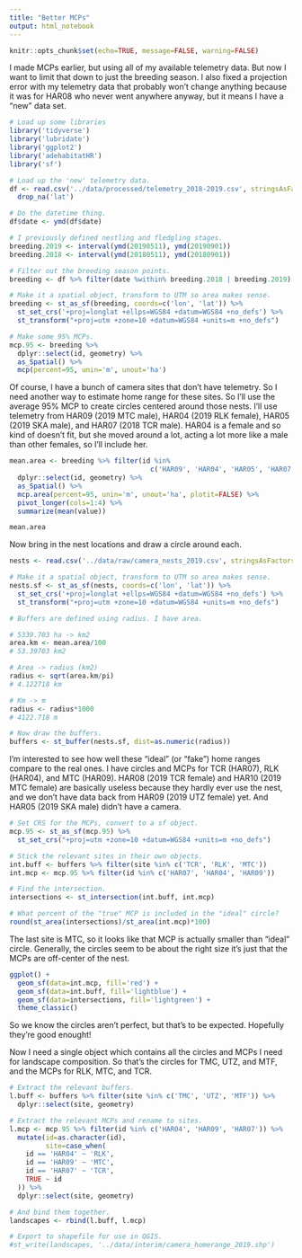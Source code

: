 ```yaml
---
title: "Better MCPs"
output: html_notebook
---
```


```r
knitr::opts_chunk$set(echo=TRUE, message=FALSE, warning=FALSE)
```

I made MCPs earlier, but using all of my available telemetry data. But now I want to limit that down to just the breeding season. I also fixed a projection error with my telemetry data that probably won't change anything because it was for HAR08 who never went anywhere anyway, but it means I have a "new" data set.

```r
# Load up some libraries
library('tidyverse')
library('lubridate')
library('ggplot2')
library('adehabitatHR')
library('sf')

# Load up the 'new' telemetry data.
df <- read.csv('../data/processed/telemetry_2018-2019.csv', stringsAsFactors=FALSE) %>% 
  drop_na('lat')

# Do the datetime thing.
df$date <- ymd(df$date)

# I previously defined nestling and fledgling stages.
breeding.2019 <- interval(ymd(20190511), ymd(20190901))
breeding.2018 <- interval(ymd(20180511), ymd(20180901))

# Filter out the breeding season points.
breeding <- df %>% filter(date %within% breeding.2018 | breeding.2019)

# Make it a spatial object, transform to UTM so area makes sense.
breeding <- st_as_sf(breeding, coords=c('lon', 'lat')) %>%
  st_set_crs('+proj=longlat +ellps=WGS84 +datum=WGS84 +no_defs') %>%
  st_transform("+proj=utm +zone=10 +datum=WGS84 +units=m +no_defs")

# Make some 95% MCPs.
mcp.95 <- breeding %>%
  dplyr::select(id, geometry) %>%
  as_Spatial() %>%
  mcp(percent=95, unin='m', unout='ha')
```

Of course, I have a bunch of camera sites that don't have telemetry. So I need another way to estimate home range for these sites. So I'll use the average 95% MCP to create circles centered around those nests. I'll use telemetry from HAR09 (2019 MTC male), HAR04 (2019 RLK female), HAR05 (2019 SKA male), and HAR07 (2018 TCR male). HAR04 is a female and so kind of doesn't fit, but she moved around a lot, acting a lot more like a male than other females, so I'll include her.

```r
mean.area <- breeding %>% filter(id %in% 
                                   c('HAR09', 'HAR04', 'HAR05', 'HAR07')) %>% 
  dplyr::select(id, geometry) %>%
  as_Spatial() %>%
  mcp.area(percent=95, unin='m', unout='ha', plotit=FALSE) %>% 
  pivot_longer(cols=1:4) %>% 
  summarize(mean(value))

mean.area
```

Now bring in the nest locations and draw a circle around each.

```r
nests <- read.csv('../data/raw/camera_nests_2019.csv', stringsAsFactors=FALSE)

# Make it a spatial object, transform to UTM so area makes sense.
nests.sf <- st_as_sf(nests, coords=c('lon', 'lat')) %>%
  st_set_crs('+proj=longlat +ellps=WGS84 +datum=WGS84 +no_defs') %>%
  st_transform("+proj=utm +zone=10 +datum=WGS84 +units=m +no_defs")

# Buffers are defined using radius. I have area.

# 5339.703 ha -> km2
area.km <- mean.area/100
# 53.39703 km2

# Area -> radius (km2)
radius <- sqrt(area.km/pi)
# 4.122718 km

# Km -> m
radius <- radius*1000
# 4122.718 m

# Now draw the buffers.
buffers <- st_buffer(nests.sf, dist=as.numeric(radius))
```

I'm interested to see how well these "ideal" (or "fake") home ranges compare to the real ones. I have circles and MCPs for TCR (HAR07), RLK (HAR04), and MTC (HAR09). HAR08 (2019 TCR female) and HAR10 (2019 MTC female) are basically useless because they hardly ever use the nest, and we don't have data back from HAR09 (2019 UTZ female) yet. And HAR05 (2019 SKA male) didn't have a camera.

```r
# Set CRS for the MCPs, convert to a sf object.
mcp.95 <- st_as_sf(mcp.95) %>% 
  st_set_crs("+proj=utm +zone=10 +datum=WGS84 +units=m +no_defs")

# Stick the relevant sites in their own objects.
int.buff <- buffers %>% filter(site %in% c('TCR', 'RLK', 'MTC'))
int.mcp <- mcp.95 %>% filter(id %in% c('HAR07', 'HAR04', 'HAR09'))

# Find the intersection.
intersections <- st_intersection(int.buff, int.mcp)

# What percent of the "true" MCP is included in the "ideal" circle?
round(st_area(intersections)/st_area(int.mcp)*100)
```

The last site is MTC, so it looks like that MCP is actually smaller than "ideal" circle. Generally, the circles seem to be about the right size it's just that the MCPs are off-center of the nest.

```r
ggplot() +
  geom_sf(data=int.mcp, fill='red') +
  geom_sf(data=int.buff, fill='lightblue') +
  geom_sf(data=intersections, fill='lightgreen') +
  theme_classic()
```

So we know the circles aren't perfect, but that's to be expected. Hopefully they're good enought!

Now I need a single object which contains all the circles and MCPs I need for landscape composition. So that's the circles for TMC, UTZ, and MTF, and the MCPs for RLK, MTC, and TCR.

```r
# Extract the relevant buffers.
l.buff <- buffers %>% filter(site %in% c('TMC', 'UTZ', 'MTF')) %>% 
  dplyr::select(site, geometry)

# Extract the relevant MCPs and rename to sites.
l.mcp <- mcp.95 %>% filter(id %in% c('HAR04', 'HAR09', 'HAR07')) %>% 
  mutate(id=as.character(id),
         site=case_when(
    id == 'HAR04' ~ 'RLK',
    id == 'HAR09' ~ 'MTC',
    id == 'HAR07' ~ 'TCR',
    TRUE ~ id
  )) %>% 
  dplyr::select(site, geometry)

# And bind them together.
landscapes <- rbind(l.buff, l.mcp)

# Export to shapefile for use in QGIS.
#st_write(landscapes, '../data/interim/camera_homerange_2019.shp')
```